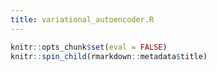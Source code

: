 ```yaml
---
title: variational_autoencoder.R
---
```


```r
knitr::opts_chunk$set(eval = FALSE)
knitr::spin_child(rmarkdown::metadata$title)
```

